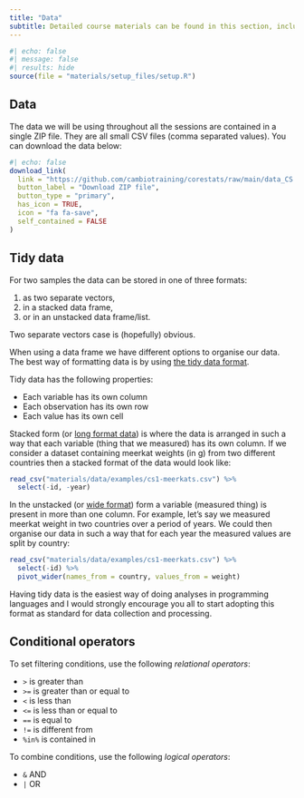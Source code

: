 ```yaml
---
title: "Data"
subtitle: Detailed course materials can be found in this section, including exercises to practice. If you are a self-learner, make sure to check the [setup page](setup.qmd).
---
```


```r
#| echo: false
#| message: false
#| results: hide
source(file = "materials/setup_files/setup.R")
```

## Data {#index-datasets}
The data we will be using throughout all the sessions are contained in a single ZIP file. They are all small CSV files (comma separated values). You can download the data below:

```r
#| echo: false
download_link(
  link = "https://github.com/cambiotraining/corestats/raw/main/data_CS.zip",
  button_label = "Download ZIP file",
  button_type = "primary",
  has_icon = TRUE,
  icon = "fa fa-save",
  self_contained = FALSE
)
```

## Tidy data
For two samples the data can be stored in one of three formats:

1.	as two separate vectors,
2.	in a stacked data frame,
3.	or in an unstacked data frame/list.

Two separate vectors case is (hopefully) obvious.

When using a data frame we have different options to organise our data. The best way of formatting data is by using [the tidy data format](https://r4ds.had.co.nz/tidy-data.html).

:::highlight
Tidy data has the following properties:

- Each variable has its own column
- Each observation has its own row
- Each value has its own cell
:::

Stacked form (or [long format data](https://tidyr.tidyverse.org/reference/pivot_longer.html)) is where the data is arranged in such a way that each variable (thing that we measured) has its own column. If we consider a dataset containing meerkat weights (in g) from two different countries then a stacked format of the data would look like:

```r
read_csv("materials/data/examples/cs1-meerkats.csv") %>% 
  select(-id, -year)
```

In the unstacked (or [wide format](https://tidyr.tidyverse.org/reference/pivot_wider.html)) form a variable (measured thing) is present in more than one column. For example, let's say we measured meerkat weight in two countries over a period of years. We could then organise our data in such a way that for each year the measured values are split by country:

```r
read_csv("materials/data/examples/cs1-meerkats.csv") %>% 
  select(-id) %>% 
  pivot_wider(names_from = country, values_from = weight)
```

Having tidy data is the easiest way of doing analyses in programming languages and I would strongly encourage you all to start adopting this format as standard for data collection and processing.

## Conditional operators

To set filtering conditions, use the following *relational operators*:

-   `>` is greater than
-   `>=` is greater than or equal to
-   `<` is less than
-   `<=` is less than or equal to
-   `==` is equal to
-   `!=` is different from
-   `%in%` is contained in

To combine conditions, use the following *logical operators*:

-   `&` AND
-   `|` OR
